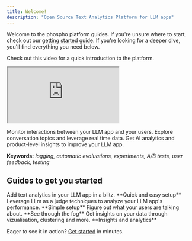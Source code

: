```yaml
---
title: Welcome!
description: "Open Source Text Analytics Platform for LLM apps"
---
```


Welcome to the phospho platform guides. If you're unsure where to start, check out our [getting started guide](/docs/guides/getting-started).
If you're looking for a deeper dive, you'll find everything you need below.

Check out this video for a quick introduction to the platform.

<iframe
  className="w-full aspect-video"
  src="https://www.youtube.com/embed/4QeNPa4xOc8?si=S7Z37Wtw94JCbw0K"
  allowFullScreen
></iframe>

Monitor interactions between your LLM app and your users. Explore conversation topics and leverage real time data. Get AI analytics and product-level insights to improve your LLM app.

**Keywords:** _logging, automatic evaluations, experiments, A/B tests, user feedback, testing_

## Guides to get you started

<CardGroup>
  <Card title="Get started" href="/guides/getting-started">
    Add text analytics in your LLM app in a blitz.
    **Quick and easy setup**
  </Card>
  <Card title="LLM as a judge" href="/guides/LLM-judge">
    Leverage LLm as a judge techniques to analyze your LLM app's performance.
    **Simple setup**
  </Card>
  <Card title="Figure out User Intentions" href="/guides/user-intent">
    Figure out what your users are talking about.
    **See through the fog**
    </Card>
  <Card title="Understand your data" href="/guides/understand-your-data">
    Get insights on your data through vizualisation, clustering and more.
    **Insights and analytics**
  </Card>
</CardGroup>

Eager to see it in action? [Get started](/docs/guides/getting-started) in minutes.
